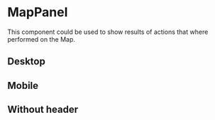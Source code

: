 
<Meta title="UI/Map Panel" />

# MapPanel

This component could be used to show results of actions that where performed on the Map.

## Desktop

<Preview>
  <Story name="Default">
    <Map fullScreen>
      <MapPanelExample panelTitle="Legenda" panelSubTitle="Een kaartpaneel" />
    </Map>
  </Story>
</Preview>

## Mobile

<Preview>
  <Story
    name="Mobile"
    parameters={{
      viewport: {
        viewports: INITIAL_VIEWPORTS,
        defaultViewport: 'iphone6',
      },
    }}
  >
    <Map fullScreen>
      <MapPanelExample panelTitle="Legenda" panelSubTitle="Een kaartpaneel" />
    </Map>
  </Story>
</Preview>

## Without header

<Preview>
  <Story name="Without header">
    <Map fullScreen>
      <MapPanelExample />
    </Map>
  </Story>
</Preview>

